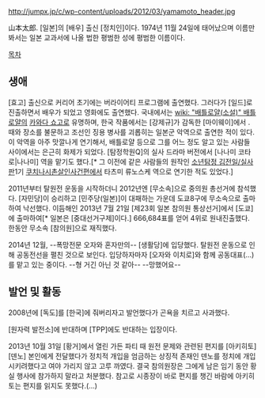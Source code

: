 http://jumpx.jp/c/wp-content/uploads/2012/03/yamamoto_header.jpg

山本太郎. [일본]의 [배우] 출신 [정치인]이다. 1974년 11월 24일에 태어났으며 이름만 봐서는 일본 교과서에 나올 법한 평범한 성에 평범한 이름이다. 

[[목차]]
== 생애 ==
[효고] 출신으로 커리어 초기에는 버라이어티 프로그램에 출연했다. 그러다가 [일드]로 진출하면서 배우가 되었고 영화에도 출연했다. 국내에서는 [[wiki: "배틀로얄(소설)" 배틀로얄]]의 [[카와다 쇼고]]로 유명하며, 한국 작품에서는 [강제규]가 감독한 [마이웨이]에서 . 때와 장소를 불문하고 조선인 징용 병사를 괴롭히는 일본군 악역으로 출연한 적이 있다. 이 악역을 아주 맛깔나게 연기해서, 배틀로얄 등으로 그를 어느 정도 알고 있는 사람들 사이에서는 은근히 화제가 되었다. [탐정학원Q]의 실사 드라마 버전에서 [나나미 코타로|나나미] 역을 맡기도 했다.[* 그 이전에 같은 사람들의 원작인 [[소년탐정 김전일/실사판]]1기 [[쿠치나시촌살인사건]]편에서 타츠미 류노스케 역으로 연기한 적도 있었다.]

2011년부터 탈원전 운동을 시작하더니 2012년엔 [무소속]으로 중의원 총선거에 참석했다. [자민당]이 승리하고 [민주당(일본)]이 대패하는 가운데 도쿄8구에 무소속으로 출마하여 낙선했다. 이듬해인 2013년 7월 21일 [제23회 일본 참의원 통상선거]에서 [도쿄]에 출마하여[* 일본은 [중대선거구제]이다.] 666,684표를 얻어 4위로 원내진출했다. 한동안 무소속 [참의원]으로 재직했다.

2014년 12월, --폭망전문 오자와 혼자만의-- [생활당]에 입당했다. 탈원전 운동으로 인해 공동전선을 펼친 것으로 보인다. 입당하자마자 [오자와 이치로]와 함께 공동대표(...)를 맡고 있는 중이다. --형 거긴 아닌 것 같아-- --망했어요--
== 발언 및 활동 ==
2008년에 [독도]를 [한국]에 줘버리자고 발언했다가 곤욕을 치르고 사과했다.

[원자력 발전소]에 반대하며 [TPP]에도 반대하는 입장이다.

2013년 10월 31일 [황거]에서 열린 가든 파티 때 원전 문제와 관련된 편지를 [아키히토] [덴노] 본인에게 전달했다가 정치적 개입을 엄금하는 상징적 존재인 덴노를 정치에 개입시키려했다고 여야 가리지 않고 고루 까였다. 결국 참의원장은 그에게 남은 임기 동안 황실 행사에 참가하지 말라고 처분했다. 참고로 시종장이 바로 편지를 챙긴 바람에 아키히토는 편지를 읽지도 못했다.(...)
